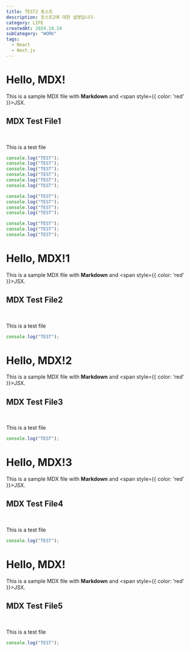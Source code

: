 ```yaml
---
title: TEST2 포스트
description: 포스트2에 대한 설명입니다.
category: LIFE
createdAt: 2024.10.24
subCategory: "WORK"
tags:
  - React
  - Next.js
---
```


# Hello, MDX!

This is a sample MDX file with **Markdown** and <span style={{ color: 'red' }}>JSX</span>.

## MDX Test File1

<br />

This is a test file

```js
console.log("TEST");
console.log("TEST");
console.log("TEST");
console.log("TEST");
console.log("TEST");
console.log("TEST");

console.log("TEST");
console.log("TEST");
console.log("TEST");
console.log("TEST");

console.log("TEST");
console.log("TEST");
console.log("TEST");
```

# Hello, MDX!1

This is a sample MDX file with **Markdown** and <span style={{ color: 'red' }}>JSX</span>.

## MDX Test File2

<br />

This is a test file

```js
console.log("TEST");
```

# Hello, MDX!2

This is a sample MDX file with **Markdown** and <span style={{ color: 'red' }}>JSX</span>.

## MDX Test File3

<br />

This is a test file

```js
console.log("TEST");
```

# Hello, MDX!3

This is a sample MDX file with **Markdown** and <span style={{ color: 'red' }}>JSX</span>.

## MDX Test File4

<br />

This is a test file

```js
console.log("TEST");
```

# Hello, MDX!

This is a sample MDX file with **Markdown** and <span style={{ color: 'red' }}>JSX</span>.

## MDX Test File5

<br />

This is a test file

```js
console.log("TEST");
```
